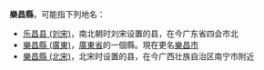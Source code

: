 '''樂昌縣'''，可能指下列地名：
* [[乐昌县_(刘宋)|乐昌县 (刘宋)]]，南北朝时刘宋设置的县，在今广东省四会市北
* [[樂昌縣_(廣東)|樂昌縣 (廣東)]]，[[廣東省|廣東省]]的一個縣。現在更名[[樂昌市|樂昌市]]
* [[樂昌縣_(北宋)|樂昌縣 (北宋)]]，北宋时设置的县，在今广西壮族自治区南宁市附近

{{Disambig}}
{{Geodis|Cat=三字中国县名消歧义|L}}
